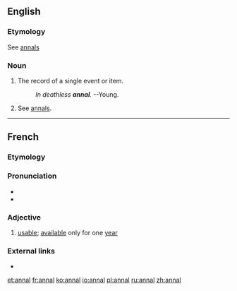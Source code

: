 {{also|annál}}
==English==

===Etymology===
See [[annals]]

===Noun===
{{en-noun}}

# The record of a single event or item.
#:''In deathless '''annal'''.'' --Young.
# See [[annals]].

----

==French==

===Etymology===
{{etyl|la|fr}} {{m|la|annus||year}}

===Pronunciation===
* {{IPA|/anal/|lang=fr}}
* {{homophones|lang=fr|anal|anale|anales|annale|annales}}

===Adjective===
{{fr-adj|mp=annaux}}

# {{context|legal|lang=fr}} [[usable]]; [[available]] only for one [[year]]

===External links===
* {{R:TLFi}}

[[et:annal]]
[[fr:annal]]
[[ko:annal]]
[[io:annal]]
[[pl:annal]]
[[ru:annal]]
[[zh:annal]]
